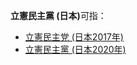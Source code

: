 '''立憲民主黨 (日本)'''可指：
* [[立憲民主党_(日本2017年)|立憲民主党 (日本2017年)]]
* [[立憲民主黨_(日本2020年)|立憲民主黨 (日本2020年)]]
 {{disambig}}